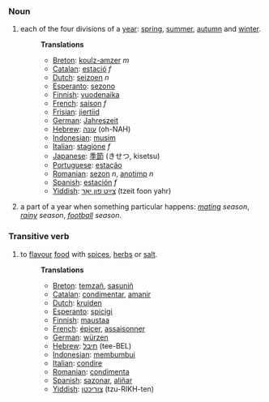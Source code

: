 ===Noun===
# each of the four divisions of a [[year]]: [[spring]], [[summer]], [[autumn]] and [[winter]].
#:'''Translations'''
#:* [[Breton]]: [[koulz-amzer]] ''m''
#:* [[Catalan]]: [[estació]] ''f''
#:* [[Dutch]]: [[seizoen]] ''n''
#:* [[Esperanto]]: [[sezono]]
#:* [[Finnish]]: [[vuodenaika]]
#:* [[French]]: [[saison]] ''f''
#:* [[Frisian]]: [[jiertiid]]
#:* [[German]]: [[Jahreszeit]]
#:* [[Hebrew]]: [[עונה]] (oh-NAH)
#:* [[Indonesian]]: [[musim]]
#:* [[Italian]]: [[stagione]] ''f''
#:* [[Japanese]]: [[季節]] (きせつ, kisetsu)
#:* [[Portuguese]]: [[estação]]
#:* [[Romanian]]: [[sezon]] ''n'', [[anotimp]] ''n''
#:* [[Spanish]]: [[estación]] ''f''
#:* [[Yiddish]]: [[צײַט פון יאָר]] (tzeit foon yahr)
# a part of a year when something particular happens: ''[[mating]] season'', ''[[rainy]] season'', ''[[football]] season''.

===Transitive verb===
# to [[flavour]] [[food]] with [[spice|spices]], [[herb|herbs]] or [[salt]].
#:'''Translations'''
#:* [[Breton]]: [[temzañ]], [[sasuniñ]]
#:* [[Catalan]]: [[condimentar]], [[amanir]]
#:* [[Dutch]]: [[kruiden]]
#:* [[Esperanto]]: [[spicigi]]
#:* [[Finnish]]: [[maustaa]]
#:* [[French]]: [[épicer]], [[assaisonner]]
#:* [[German]]: [[würzen]]
#:* [[Hebrew]]: [[תיבל]] (tee-BEL)
#:* [[Indonesian]]: [[bumbu|membumbui]]
#:* [[Italian]]: [[condire]]
#:* [[Romanian]]: [[condimenta]]
#:* [[Spanish]]: [[sazonar]], [[aliñar]]
#:* [[Yiddish]]: [[צוריכטן]] (tzu-RIKH-ten)